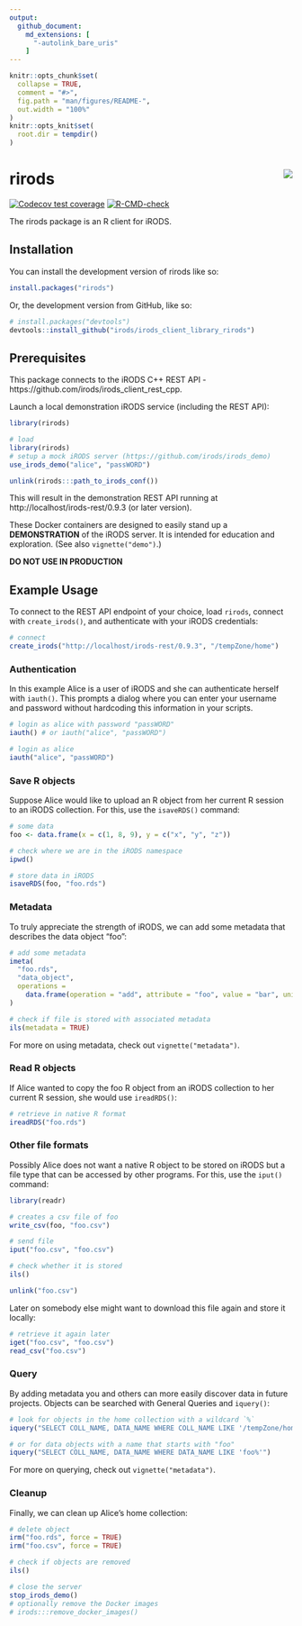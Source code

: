 ```yaml
---
output: 
  github_document:
    md_extensions: [ 
      "-autolink_bare_uris" 
    ]
---
```


<!-- README.md is generated from README.Rmd. Please edit that file -->

```r
knitr::opts_chunk$set(
  collapse = TRUE,
  comment = "#>",
  fig.path = "man/figures/README-",
  out.width = "100%"
)
knitr::opts_knit$set(
  root.dir = tempdir()
)
```

# rirods <img src="man/figures/logo.png" align="right" />

<!-- badges: start -->
[![Codecov test coverage](https://codecov.io/gh/irods/irods_client_library_rirods/branch/main/graph/badge.svg)](https://app.codecov.io/gh/irods/irods_client_library_rirods?branch=main)
[![R-CMD-check](https://github.com/irods/irods_client_library_rirods/actions/workflows/R-CMD-check.yaml/badge.svg)](https://github.com/irods/irods_client_library_rirods/actions/workflows/R-CMD-check.yaml)
<!-- badges: end -->

The rirods package is an R client for iRODS.

## Installation

You can install the development version of rirods like so:

```r
install.packages("rirods")
```

Or, the development version from GitHub, like so:

``` r
# install.packages("devtools")
devtools::install_github("irods/irods_client_library_rirods")
```

## Prerequisites

This package connects to the iRODS C++ REST API - https://github.com/irods/irods_client_rest_cpp.

Launch a local demonstration iRODS service (including the REST API):

```r
library(rirods)
```

```r
# load
library(rirods)
# setup a mock iRODS server (https://github.com/irods/irods_demo)
use_irods_demo("alice", "passWORD")
```

```r
unlink(rirods:::path_to_irods_conf())
```

This will result in the demonstration REST API running at http://localhost/irods-rest/0.9.3 (or later version).

These Docker containers are designed to easily stand up a **DEMONSTRATION** of the iRODS server. It is intended for education and exploration. (See also `vignette("demo")`.)

**DO NOT USE IN PRODUCTION**

## Example Usage

To connect to the REST API endpoint of your choice, load `rirods`, connect with `create_irods()`, and authenticate with your iRODS credentials:

```r
# connect
create_irods("http://localhost/irods-rest/0.9.3", "/tempZone/home")
```

### Authentication

In this example Alice is a user of iRODS and she can authenticate herself with `iauth()`. This prompts a dialog where you can enter your username and password without hardcoding this information in your scripts.

```r
# login as alice with password "passWORD"
iauth() # or iauth("alice", "passWORD")
```

```r
# login as alice
iauth("alice", "passWORD")
```

### Save R objects

Suppose Alice would like to upload an R object from her current R session to an iRODS collection. For this, use the `isaveRDS()` command:

```r
# some data
foo <- data.frame(x = c(1, 8, 9), y = c("x", "y", "z"))

# check where we are in the iRODS namespace
ipwd()

# store data in iRODS
isaveRDS(foo, "foo.rds")
```

### Metadata

To truly appreciate the strength of iRODS, we can add some metadata that describes the data object "foo":

```r
# add some metadata
imeta(
  "foo.rds", 
  "data_object", 
  operations = 
    data.frame(operation = "add", attribute = "foo", value = "bar", units = "baz")
)

# check if file is stored with associated metadata
ils(metadata = TRUE)
```

For more on using metadata, check out `vignette("metadata")`.

### Read R objects

If Alice wanted to copy the foo R object from an iRODS collection to her current R session, she would use `ireadRDS()`:

```r
# retrieve in native R format
ireadRDS("foo.rds")
```

### Other file formats

Possibly Alice does not want a native R object to be stored on iRODS but a file type that can be accessed by other programs. For this, use the `iput()` command:

```r
library(readr)

# creates a csv file of foo
write_csv(foo, "foo.csv")

# send file
iput("foo.csv", "foo.csv")

# check whether it is stored
ils()
```

```r
unlink("foo.csv")
```

Later on somebody else might want to download this file again and store it locally:

```r
# retrieve it again later
iget("foo.csv", "foo.csv")
read_csv("foo.csv")
```

### Query

By adding metadata you and others can more easily discover data in future projects. Objects can be searched with General Queries and `iquery()`:

```r
# look for objects in the home collection with a wildcard `%`
iquery("SELECT COLL_NAME, DATA_NAME WHERE COLL_NAME LIKE '/tempZone/home/%'")
```

```r
# or for data objects with a name that starts with "foo"
iquery("SELECT COLL_NAME, DATA_NAME WHERE DATA_NAME LIKE 'foo%'")
```

For more on querying, check out `vignette("metadata")`.

### Cleanup

Finally, we can clean up Alice's home collection:

```r
# delete object
irm("foo.rds", force = TRUE)
irm("foo.csv", force = TRUE)

# check if objects are removed
ils()
```

```r
# close the server
stop_irods_demo()
# optionally remove the Docker images
# irods:::remove_docker_images()
```
